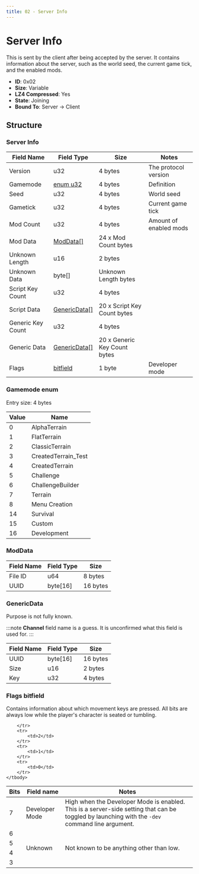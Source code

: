 ```yaml
---
title: 02 - Server Info
---
```


# Server Info

This is sent by the client after being accepted by the server. It contains information about the server, such as the world seed, the current game tick, and the enabled mods.

- **ID**: 0x02
- **Size**: Variable
- **LZ4 Compressed**: Yes
- **State**: Joining
- **Bound To**: Server -> Client

## Structure

### Server Info

| Field Name | Field Type | Size | Notes |
| --- | --- | --- | --- |
| Version | u32 | 4 bytes | The protocol version |
| Gamemode | [enum u32](#gamemode-enum) | 4 bytes | Definition  |
| Seed | u32 | 4 bytes |  World seed  |
| Gametick | u32 | 4 bytes |  Current game tick  |
| Mod Count | u32 | 4 bytes |  Amount of enabled mods  |
| Mod Data | [ModData[]](#moddata) | 24 x Mod Count bytes |    |
| Unknown Length | u16 | 2 bytes |    |
| Unknown Data | byte[] | Unknown Length bytes |    |
| Script Key Count | u32 | 4 bytes |    |
| Script Data | [GenericData[]](#genericdata) | 20 x Script Key Count bytes |    |
| Generic Key Count | u32 | 4 bytes |    |
| Generic Data | [GenericData[]](#genericdata) | 20 x Generic Key Count bytes |    |
| Flags | [bitfield](#flags-bitfield) | 1 byte |  Developer mode  |

### Gamemode enum

Entry size: 4 bytes

| Value | Name |
| --- | --- |
| 0 | AlphaTerrain |
| 1 | FlatTerrain |
| 2 | ClassicTerrain |
| 3 | CreatedTerrain_Test |
| 4 | CreatedTerrain |
| 5 | Challenge |
| 6 | ChallengeBuilder |
| 7 | Terrain |
| 8 | Menu Creation |
| 14 | Survival |
| 15 | Custom |
| 16 | Development |

### ModData

| Field Name | Field Type | Size |
| --- | --- | --- |
| File ID | u64 | 8 bytes |
| UUID | byte[16] | 16 bytes |

### GenericData

Purpose is not fully known.

:::note
**Channel** field name is a guess. It is unconfirmed what this field is used for.
:::

| Field Name | Field Type | Size |
| --- | --- | --- |
| UUID | byte[16] | 16 bytes |
| Size | u16 | 2 bytes |
| Key | u32 | 4 bytes |

### Flags bitfield

Contains information about which movement keys are pressed. All bits are always low while the player's character is seated or tumbling.

<table>
    <thead>
        <tr>
            <th>Bits</th>
            <th>Field name</th>
            <th>Notes</th>
        </tr>
    </thead>
    <tbody>
        <tr>
            <td>7</td>
            <td>Developer Mode</td>
            <td>
                High when the Developer Mode is enabled. This is a server-side setting that can be toggled by launching with the <code>-dev</code> command line argument.
            </td>
        </tr>
        <tr>
            <td>6</td>
            <td rowspan="7">Unknown</td>
            <td rowspan="7">Not known to be anything other than low.</td>
        </tr>
        <tr>
            <td>5</td>
        </tr>
        <tr>
            <td>4</td>
        </tr>
        <tr>
            <td>3</td>
            
        </tr>
        <tr>
            <td>2</td>
        </tr>
        <tr>
            <td>1</td>
        </tr>
        <tr>
            <td>0</td>
        </tr>
    </tbody>
</table>

